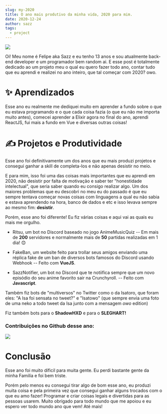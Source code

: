 ```yaml
---
slug: my-2020
title: O ano mais produtivo da minha vida, 2020 para mim.
date: 2020-12-24
author: sazz
tags:
  - project
---
```

![](/images/mapadaminhavida.png)



Oi! Meu nome é Felipe aka Sazz e eu tenho 13 anos e sou atualmente back-end developer e um programador bem random ai. E esse post é totalmente dedicado ao um projeto meu o qual eu quero fazer todo ano, contar tudo que eu aprendi e realizei no ano inteiro, que tal começar com 2020? owo.



# ✨ Aprendizados

Esse ano eu realmente me dediquei muito em aprender a fundo sobre o que eu estava programando e o que cada coisa fazia (o que eu não me importa muito antes), comecei aprender a Elixir agora no final do ano, aprendi ReactJS, fui mais a fundo em Vue e diversas outras coisas!

# ✍ Projetos e Produtividade

Esse ano foi definitivamente um dos anos que eu mais produzi projetos e consegui ganhar a skill de completa-los e não apenas desistir no meio.

E para mim, isso foi uma das coisas mais importantes que eu aprendi em 2020, não desistir por falta de motivação e saber ter "honestidade intelectual", que seria saber quando eu consigo realizar algo. Um dos maiores problemas que eu descobri no meu eu do passado é que eu sempre tentava começar novas coisas com linguagens a qual eu não sabia e estava aprendendo na hora, banco de dados e etc e isso levava sempre ao mesmo fim: **desistir**.

Porém, esse ano foi diferente! Eu fiz várias coisas e aqui vai as quais eu mais me orgulho.

- Ritsu, um bot no Discord baseado no jogo AnimeMusicQuiz
-- Em mais de **200** servidores e normalmente mais de **50** partidas realizadas em 1 dia! 😊

- FakeBan, um website feito para trollar seus amigos enviando uma réplica fake de um ban de diversos bots famosos do Discord usando Webhook -- Feito com **VueJS**.

- SazzNotifier, um bot no Discord que te notiifica sempre que um novo episódio do seu anime favorito sair na Crunchyroll. -- Feito com **Javascript**.

Também fiz bots de "multiversos" no Twitter como o da Isatoro, que foram eles: "A Isa foi sensata no tweet?" e "Isatowo" (que sempre envia uma foto de uma neko a todo tweet da Isa junto com a mensagem *owo* edition)

Fiz também bots para o **ShadowHXD** e para o **SLEGHART!**

### Contribuições no Github desse ano:

![](https://sazz-love-sexy.lolis.cyou/kEcba.png)

# Conclusão

Esse ano foi muito díficil para muita gente. Eu perdi bastante gente da minha Familía e foi bem triste.


Porém pelo menos eu consegui tirar algo de bom esse ano, eu produzi muita coisa e pela primeira vez que consegui ganhar alguns trocados com o que eu amo fazer! Programar e criar coisas legais e divertidas para as pessoas usarem. Muito obrigado para todo mundo que me apoiou e eu espero ver todo mundo ano que vem! Até mais!


